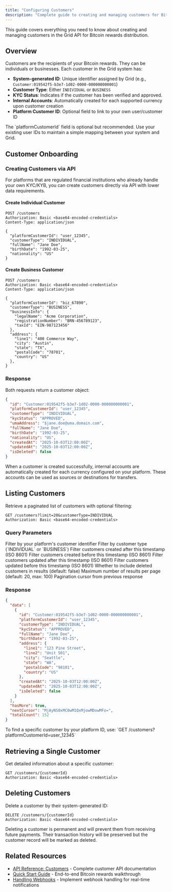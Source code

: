 ```yaml
---
title: "Configuring Customers"
description: "Complete guide to creating and managing customers for Bitcoin rewards"
---
```



This guide covers everything you need to know about creating and managing customers in the Grid API for Bitcoin rewards distribution.

## Overview

Customers are the recipients of your Bitcoin rewards. They can be individuals or businesses. Each customer in the Grid system has:

- **System-generated ID**: Unique identifier assigned by Grid (e.g., `Customer:019542f5-b3e7-1d02-0000-000000000001`)
- **Customer Type**: Either `INDIVIDUAL` or `BUSINESS`
- **KYC Status**: Indicates if the customer has been verified and approved.
- **Internal Accounts**: Automatically created for each supported currency upon customer creation
- **Platform Customer ID**: Optional field to link to your own user/customer ID

<Note>
The `platformCustomerId` field is optional but recommended. Use your existing user IDs to maintain a simple mapping between your system and Grid.
</Note>

## Customer Onboarding

<KycOnboarding />

### Creating Customers via API

For platforms that are regulated financial institutions who already handle your own KYC/KYB, you can create customers directly via API with lower data requirements.

#### Create Individual Customer

```http
POST /customers
Authorization: Basic <base64-encoded-credentials>
Content-Type: application/json

{
  "platformCustomerId": "user_12345",
  "customerType": "INDIVIDUAL",
  "fullName": "Jane Doe",
  "birthDate": "1992-03-25",
  "nationality": "US"
}
```

#### Create Business Customer

```http
POST /customers
Authorization: Basic <base64-encoded-credentials>
Content-Type: application/json

{
  "platformCustomerId": "biz_67890",
  "customerType": "BUSINESS",
  "businessInfo": {
    "legalName": "Acme Corporation",
    "registrationNumber": "BRN-456789123",
    "taxId": "EIN-987123456"
  },
  "address": {
    "line1": "400 Commerce Way",
    "city": "Austin",
    "state": "TX",
    "postalCode": "78701",
    "country": "US"
  },
}
```

### Response

Both requests return a customer object:

```json
{
  "id": "Customer:019542f5-b3e7-1d02-0000-000000000001",
  "platformCustomerId": "user_12345",
  "customerType": "INDIVIDUAL",
  "kycStatus": "APPROVED",
  "umaAddress": "$jane.doe@uma.domain.com",
  "fullName": "Jane Doe",
  "birthDate": "1992-03-25",
  "nationality": "US",
  "createdAt": "2025-10-03T12:00:00Z",
  "updatedAt": "2025-10-03T12:00:00Z",
  "isDeleted": false
}
```

<Info>
When a customer is created successfully, internal accounts are automatically created for each currency configured on your platform. These accounts can be used as sources or destinations for transfers.
</Info>

## Listing Customers

Retrieve a paginated list of customers with optional filtering:

```http
GET /customers?limit=20&customerType=INDIVIDUAL
Authorization: Basic <base64-encoded-credentials>
```

### Query Parameters

<ParamField query="platformCustomerId" type="string">
Filter by your platform's customer identifier
</ParamField>

<ParamField query="customerType" type="string">
Filter by customer type (`INDIVIDUAL` or `BUSINESS`)
</ParamField>

<ParamField query="createdAfter" type="string">
Filter customers created after this timestamp (ISO 8601)
</ParamField>

<ParamField query="createdBefore" type="string">
Filter customers created before this timestamp (ISO 8601)
</ParamField>

<ParamField query="updatedAfter" type="string">
Filter customers updated after this timestamp (ISO 8601)
</ParamField>

<ParamField query="updatedBefore" type="string">
Filter customers updated before this timestamp (ISO 8601)
</ParamField>

<ParamField query="isIncludingDeleted" type="boolean">
Whether to include deleted customers in results (default: false)
</ParamField>

<ParamField query="limit" type="integer">
Maximum number of results per page (default: 20, max: 100)
</ParamField>

<ParamField query="cursor" type="string">
Pagination cursor from previous response
</ParamField>

### Response

```json
{
  "data": [
    {
      "id": "Customer:019542f5-b3e7-1d02-0000-000000000001",
      "platformCustomerId": "user_12345",
      "customerType": "INDIVIDUAL",
      "kycStatus": "APPROVED",
      "fullName": "Jane Doe",
      "birthDate": "1992-03-25",
      "address": {
        "line1": "123 Pine Street",
        "line2": "Unit 501",
        "city": "Seattle",
        "state": "WA",
        "postalCode": "98101",
        "country": "US"
      },
      "createdAt": "2025-10-03T12:00:00Z",
      "updatedAt": "2025-10-03T12:00:00Z",
      "isDeleted": false
    }
  ],
  "hasMore": true,
  "nextCursor": "MjAyNS0xMC0wM1QxMjowMDowMFo=",
  "totalCount": 152
}
```

<Tip>
To find a specific customer by your platform ID, use: `GET /customers?platformCustomerId=user_12345`
</Tip>

## Retrieving a Single Customer

Get detailed information about a specific customer:

```http
GET /customers/{customerId}
Authorization: Basic <base64-encoded-credentials>
```

## Deleting Customers

Delete a customer by their system-generated ID:

```http
DELETE /customers/{customerId}
Authorization: Basic <base64-encoded-credentials>
```

<Warning>
Deleting a customer is permanent and will prevent them from receiving future payments. Their transaction history will be preserved but the customer record will be marked as deleted.
</Warning>

## Related Resources

- [API Reference: Customers](/api-reference/customers/add-a-new-customer) - Complete customer API documentation
- [Quick Start Guide](/rewards/quickstart) - End-to-end Bitcoin rewards walkthrough
- [Handling Webhooks](/remittances/developer-guides/webhooks) - Implement webhook handling for real-time notifications
